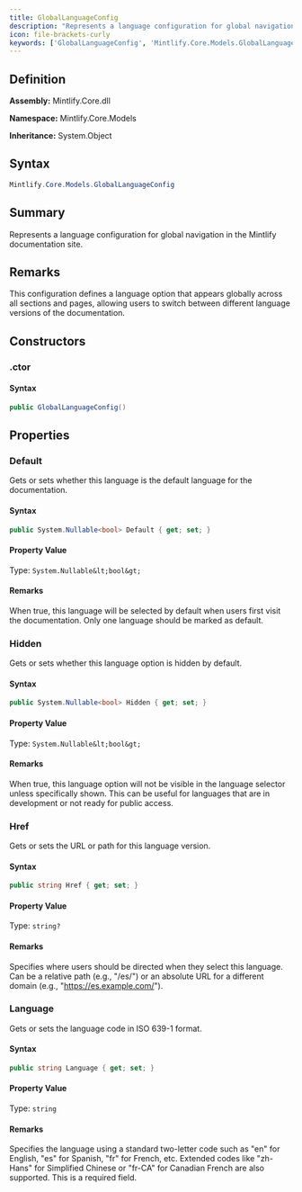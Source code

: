 ```yaml
---
title: GlobalLanguageConfig
description: "Represents a language configuration for global navigation in the Mintlify documentation site."
icon: file-brackets-curly
keywords: ['GlobalLanguageConfig', 'Mintlify.Core.Models.GlobalLanguageConfig', 'Mintlify.Core.Models', 'class', 'System.Object']
---
```


## Definition

**Assembly:** Mintlify.Core.dll

**Namespace:** Mintlify.Core.Models

**Inheritance:** System.Object

## Syntax

```csharp
Mintlify.Core.Models.GlobalLanguageConfig
```

## Summary

Represents a language configuration for global navigation in the Mintlify documentation site.

## Remarks

This configuration defines a language option that appears globally across all sections
            and pages, allowing users to switch between different language versions of the documentation.

## Constructors

### .ctor

#### Syntax

```csharp
public GlobalLanguageConfig()
```

## Properties

### Default

Gets or sets whether this language is the default language for the documentation.

#### Syntax

```csharp
public System.Nullable<bool> Default { get; set; }
```

#### Property Value

Type: `System.Nullable&lt;bool&gt;`

#### Remarks

When true, this language will be selected by default when users first visit
            the documentation. Only one language should be marked as default.

### Hidden

Gets or sets whether this language option is hidden by default.

#### Syntax

```csharp
public System.Nullable<bool> Hidden { get; set; }
```

#### Property Value

Type: `System.Nullable&lt;bool&gt;`

#### Remarks

When true, this language option will not be visible in the language selector
            unless specifically shown. This can be useful for languages that are in development
            or not ready for public access.

### Href

Gets or sets the URL or path for this language version.

#### Syntax

```csharp
public string Href { get; set; }
```

#### Property Value

Type: `string?`

#### Remarks

Specifies where users should be directed when they select this language.
            Can be a relative path (e.g., "/es/") or an absolute URL for a different domain
            (e.g., "https://es.example.com/").

### Language

Gets or sets the language code in ISO 639-1 format.

#### Syntax

```csharp
public string Language { get; set; }
```

#### Property Value

Type: `string`

#### Remarks

Specifies the language using a standard two-letter code such as "en" for English,
            "es" for Spanish, "fr" for French, etc. Extended codes like "zh-Hans" for Simplified
            Chinese or "fr-CA" for Canadian French are also supported. This is a required field.

